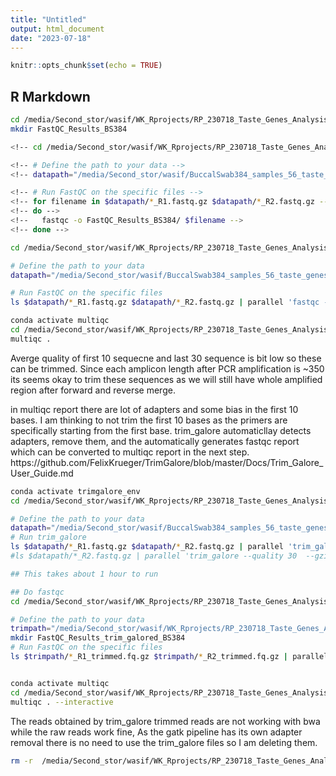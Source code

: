 ```yaml
---
title: "Untitled"
output: html_document
date: "2023-07-18"
---
```


```r
knitr::opts_chunk$set(echo = TRUE)
```

## R Markdown
```bash
cd /media/Second_stor/wasif/WK_Rprojects/RP_230718_Taste_Genes_Analysis_1/Fastqc/Fastqc_BS384
mkdir FastQC_Results_BS384
```


```bash
<!-- cd /media/Second_stor/wasif/WK_Rprojects/RP_230718_Taste_Genes_Analysis_1/Fastqc/Fastqc_BS384 -->

<!-- # Define the path to your data -->
<!-- datapath="/media/Second_stor/wasif/BuccalSwab384_samples_56_taste_genes_Nanuq_RAW_Seqs" -->

<!-- # Run FastQC on the specific files -->
<!-- for filename in $datapath/*_R1.fastq.gz $datapath/*_R2.fastq.gz -->
<!-- do -->
<!--   fastqc -o FastQC_Results_BS384/ $filename -->
<!-- done -->
```


```bash
cd /media/Second_stor/wasif/WK_Rprojects/RP_230718_Taste_Genes_Analysis_1/Fastqc/Fastqc_BS384

# Define the path to your data
datapath="/media/Second_stor/wasif/BuccalSwab384_samples_56_taste_genes_Nanuq_RAW_Seqs"

# Run FastQC on the specific files
ls $datapath/*_R1.fastq.gz $datapath/*_R2.fastq.gz | parallel 'fastqc -o FastQC_Results_BS384/ {}'

```

```bash
conda activate multiqc
cd /media/Second_stor/wasif/WK_Rprojects/RP_230718_Taste_Genes_Analysis_1/Fastqc/Fastqc_BS384/FastQC_Results_BS384
multiqc .
```

Averge quality of first 10 sequecne and last 30 sequence is bit low so these can
be trimmed.
Since each amplicon length after PCR amplification is ~350 its seems okay to trim
these sequences as we will still have whole amplified region after forward and reverse
merge.


in multiqc report there are lot of adapters and some bias in the first 10 bases. I am thinking to not trim
the first 10 bases as the primers are specifically starting from the first base.
trim_galore automaticllay detects adapters, remove them,
and the automatically generates fastqc report which can be converted to multiqc report
in the next step.
https://github.com/FelixKrueger/TrimGalore/blob/master/Docs/Trim_Galore_User_Guide.md
```bash

conda activate trimgalore_env
cd /media/Second_stor/wasif/WK_Rprojects/RP_230718_Taste_Genes_Analysis_1

# Define the path to your data
datapath="/media/Second_stor/wasif/BuccalSwab384_samples_56_taste_genes_Nanuq_RAW_Seqs"
# Run trim_galore
ls $datapath/*_R1.fastq.gz $datapath/*_R2.fastq.gz | parallel 'trim_galore --quality 30  --gzip --output_dir trim_galore/ {}'
#ls $datapath/*_R2.fastq.gz | parallel 'trim_galore --quality 30  --gzip --output_dir trim_galore/ {}'

## This takes about 1 hour to run

## Do fastqc
cd /media/Second_stor/wasif/WK_Rprojects/RP_230718_Taste_Genes_Analysis_1/Fastqc/Fastqc_BS384

# Define the path to your data
trimpath="/media/Second_stor/wasif/WK_Rprojects/RP_230718_Taste_Genes_Analysis_1/trim_galore"
mkdir FastQC_Results_trim_galored_BS384
# Run FastQC on the specific files
ls $trimpath/*_R1_trimmed.fq.gz $trimpath/*_R2_trimmed.fq.gz | parallel 'fastqc -o FastQC_Results_trim_galored_BS384/ {}'
```

```bash

```


```bash
conda activate multiqc
cd /media/Second_stor/wasif/WK_Rprojects/RP_230718_Taste_Genes_Analysis_1/Fastqc/Fastqc_BS384/FastQC_Results_trim_galored_BS384
multiqc . --interactive
```



The reads obtained by trim_galore trimmed reads are not working with bwa while
the raw reads work fine, As the gatk pipeline has its own adapter removal there is
no need to use the trim_galore files so I am deleting them.

```bash
rm -r  /media/Second_stor/wasif/WK_Rprojects/RP_230718_Taste_Genes_Analysis_1/trim_galore/
```


